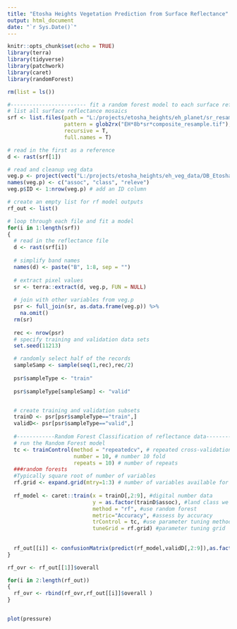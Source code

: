 ```yaml
---
title: "Etosha Heights Vegetation Prediction from Surface Reflectance"
output: html_document
date: "`r Sys.Date()`"
---
```


```r
knitr::opts_chunk$set(echo = TRUE)
library(terra)
library(tidyverse)
library(patchwork)
library(caret)
library(randomForest)
```


```r
rm(list = ls())

#------------------------ fit a random forest model to each surface reflectance mosaic ----------------------#
# list all surface reflectance mosaics
srf <- list.files(path = "L:/projects/etosha_heights/eh_planet/sr_resample/", 
                  pattern = glob2rx("EH*8b*sr*composite_resample.tif"), 
                  recursive = T, 
                  full.names = T)

# read in the first as a reference
d <- rast(srf[1])

# read and cleanup veg data
veg.p <- project(vect("L:/projects/etosha_heights/eh_veg_data/DB_EtoshaHeights_VegTransects_5m_buffer.shp"),d)[,1:3]
names(veg.p) <- c("assoc", "class", "releve")
veg.p$ID <- 1:nrow(veg.p) # add an ID column

# create an empty list for rf model outputs
rf_out <- list()

# loop through each file and fit a model
for(i in 1:length(srf))
{
  # read in the reflectance file
  d <- rast(srf[i])
  
  # simplify band names
  names(d) <- paste("B", 1:8, sep = "")
  
  # extract pixel values
  sr <- terra::extract(d, veg.p, FUN = NULL)
  
  # join with other variables from veg.p
  psr <- full_join(sr, as.data.frame(veg.p)) %>%
    na.omit()
  rm(sr)
  
  rec <- nrow(psr)
  # specify training and validation data sets
  set.seed(11213)

  # randomly select half of the records
  sampleSamp <- sample(seq(1,rec),rec/2)
  
  psr$sampleType <- "train"
  
  psr$sampleType[sampleSamp] <- "valid"


  # create training and validation subsets
  trainD <- psr[psr$sampleType=="train",]
  validD<- psr[psr$sampleType=="valid",]
  
  #------------Random Forest Classification of reflectance data------------#
  # run the Random Forest model
  tc <- trainControl(method = "repeatedcv", # repeated cross-validation of the training data
                     number = 10, # number 10 fold
                     repeats = 10) # number of repeats
  ###random forests
  #Typically square root of number of variables
  rf.grid <- expand.grid(mtry=1:3) # number of variables available for splitting at each tree node
  
  rf_model <- caret::train(x = trainD[,2:9], #digital number data
                           y = as.factor(trainD$assoc), #land class we want to predict
                           method = "rf", #use random forest
                           metric="Accuracy", #assess by accuracy
                           trControl = tc, #use parameter tuning method
                           tuneGrid = rf.grid) #parameter tuning grid
  
  
  rf_out[[i]] <- confusionMatrix(predict(rf_model,validD[,2:9]),as.factor(validD$assoc))
}

rf_ovr <- rf_out[[1]]$overall

for(i in 2:length(rf_out))
{
  rf_ovr <- rbind(rf_ovr,rf_out[[i]]$overall )
}



```



```r
plot(pressure)
```



